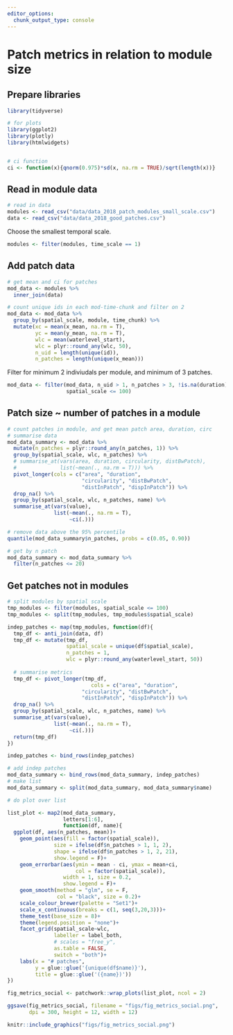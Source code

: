 ```yaml
---
editor_options:
  chunk_output_type: console
---
```


# Patch metrics in relation to module size

## Prepare libraries

```r
library(tidyverse)

# for plots
library(ggplot2)
library(plotly)
library(htmlwidgets)


# ci function
ci <- function(x){qnorm(0.975)*sd(x, na.rm = TRUE)/sqrt(length(x))}
```

## Read in module data

```r
# read in data
modules <- read_csv("data/data_2018_patch_modules_small_scale.csv")
data <- read_csv("data/data_2018_good_patches.csv")
```

Choose the smallest temporal scale.

```r
modules <- filter(modules, time_scale == 1)
```

## Add patch data

```r
# get mean and ci for patches
mod_data <- modules %>% 
  inner_join(data)

# count unique ids in each mod-time-chunk and filter on 2
mod_data <- mod_data %>% 
  group_by(spatial_scale, module, time_chunk) %>% 
  mutate(xc = mean(x_mean, na.rm = T),
         yc = mean(y_mean, na.rm = T),
         wlc = mean(waterlevel_start),
         wlc = plyr::round_any(wlc, 50),
         n_uid = length(unique(id)),
         n_patches = length(unique(x_mean)))
```

Filter for minimum 2 indiviudals per module, and minimum of 3 patches.

```r
mod_data <- filter(mod_data, n_uid > 1, n_patches > 3, !is.na(duration),
                   spatial_scale <= 100)
```

## Patch size ~ number of patches in a module

```r
# count patches in module, and get mean patch area, duration, circ
# summarise data
mod_data_summary <- mod_data %>% 
  mutate(n_patches = plyr::round_any(n_patches, 1)) %>% 
  group_by(spatial_scale, wlc, n_patches) %>% 
  # summarise_at(vars(area, duration, circularity, distBwPatch),
  #              list(~mean(., na.rm = T))) %>% 
  pivot_longer(cols = c("area", "duration", 
                        "circularity", "distBwPatch",
                        "distInPatch", "dispInPatch")) %>% 
  drop_na() %>% 
  group_by(spatial_scale, wlc, n_patches, name) %>% 
  summarise_at(vars(value),
               list(~mean(., na.rm = T),
                    ~ci(.)))

# remove data above the 95% percentile
quantile(mod_data_summary$n_patches, probs = c(0.05, 0.90))

# get by n patch
mod_data_summary <- mod_data_summary %>% 
  filter(n_patches <= 20)
```

## Get patches not in modules

```r

# split modules by spatial scale
tmp_modules <- filter(modules, spatial_scale <= 100)
tmp_modules <- split(tmp_modules, tmp_modules$spatial_scale)

indep_patches <- map(tmp_modules, function(df){
  tmp_df <- anti_join(data, df)
  tmp_df <- mutate(tmp_df,
                   spatial_scale = unique(df$spatial_scale),
                   n_patches = 1,
                   wlc = plyr::round_any(waterlevel_start, 50))
  
  # summarise metrics
  tmp_df <- pivot_longer(tmp_df,
                           cols = c("area", "duration", 
                        "circularity", "distBwPatch",
                        "distInPatch", "dispInPatch")) %>% 
  drop_na() %>% 
  group_by(spatial_scale, wlc, n_patches, name) %>% 
  summarise_at(vars(value),
               list(~mean(., na.rm = T),
                    ~ci(.)))
  return(tmp_df)
})

indep_patches <- bind_rows(indep_patches)
```


```r
# add indep patches
mod_data_summary <- bind_rows(mod_data_summary, indep_patches)
# make list
mod_data_summary <- split(mod_data_summary, mod_data_summary$name)
```

```r
# do plot over list

list_plot <- map2(mod_data_summary, 
                  letters[1:6],
                  function(df, name){
  ggplot(df, aes(n_patches, mean))+
    geom_point(aes(fill = factor(spatial_scale)),
               size = ifelse(df$n_patches > 1, 1, 2),
               shape = ifelse(df$n_patches > 1, 2, 21),
               show.legend = F)+
    geom_errorbar(aes(ymin = mean - ci, ymax = mean+ci,
                      col = factor(spatial_scale)), 
                  width = 1, size = 0.2,
                  show.legend = F)+
    geom_smooth(method = "glm", se = F,
                col = "black", size = 0.2)+
    scale_colour_brewer(palette = "Set1")+
    scale_x_continuous(breaks = c(1, seq(3,20,3)))+                  
    theme_test(base_size = 8)+
    theme(legend.position = "none")+
    facet_grid(spatial_scale~wlc,
               labeller = label_both,
               # scales = "free_y",
               as.table = FALSE,
               switch = "both")+
    labs(x = "# patches",
         y = glue::glue('{unique(df$name)}'),
         title = glue::glue('({name})'))  
})

fig_metrics_social <- patchwork::wrap_plots(list_plot, ncol = 2)

ggsave(fig_metrics_social, filename = "figs/fig_metrics_social.png",
       dpi = 300, height = 12, width = 12)
```

```r
knitr::include_graphics("figs/fig_metrics_social.png")
```


